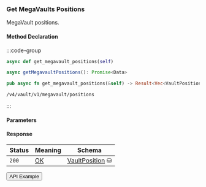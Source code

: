 
### Get MegaVaults Positions

MegaVault positions.

#### Method Declaration

:::code-group

```python [Python]
async def get_megavault_positions(self)
```

```typescript [TypeScript]
async getMegavaultPositions(): Promise<Data>
```

```rust [Rust]
pub async fn get_megavault_positions(&self) -> Result<Vec<VaultPosition>, Error>
```

```url [API]
/v4/vault/v1/megavault/positions
```

:::

#### Parameters

#### Response

| Status | Meaning     | Schema                        |
| ------ | ----------- | ----------------------------- |
| `200`  | [OK]        | [VaultPosition] ⛁             |

<Button href="https://indexer.v4testnet.dydx.exchange/v4/vault/v1/megavault/positions">API Example</Button>

[OK]: /types/ok
[VaultPosition]: /types/vault_position
